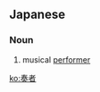 ==Japanese==
{{ja-kanjitab|そう|しゃ|yomi=o}}

===Noun===
{{ja-noun|そうしゃ}}

# musical [[performer]]

[[ko:奏者]]